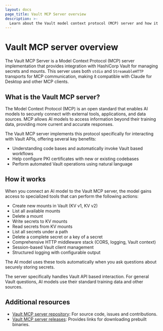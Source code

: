 ```yaml
---
layout: docs
page_title: Vault MCP Server overview
description: >-
  Learn about the Vault model context protocol (MCP) server and how it can help you interact with HashiCorp Vault using AI.
---
```


# Vault MCP server overview

The Vault MCP Server is a Model Context Protocol (MCP) server implementation that provides integration with HashiCorp Vault for managing secrets and mounts.
This server uses both `stdio` and `StreamableHTTP` transports for MCP communication, making it compatible with Claude for Desktop and other MCP clients.

## What is the Vault MCP server?

The Model Context Protocol (MCP) is an open standard that enables AI models to securely connect with external tools, applications, and data sources. MCP allows AI models to access information beyond their training data, providing more current and accurate responses.

The Vault MCP server implements this protocol specifically for interacting with Vault APIs, offering several key benefits:

- Understanding code bases and automatically invoke Vault based workflows
- Help configure PKI certificates with new or existing codebases
- Perform automated Vault operations using natural language

## How it works

When you connect an AI model to the Vault MCP server, the model gains access to specialized tools that can perform the following actions:

- Create new mounts in Vault (KV v1, KV v2)
- List all available mounts
- Delete a mount
- Write secrets to KV mounts
- Read secrets from KV mounts
- List all secrets under a path
- Delete a complete secret or a key of a secret
- Comprehensive HTTP middleware stack (CORS, logging, Vault context)
- Session-based Vault client management
- Structured logging with configurable output

The AI model uses these tools automatically when you ask questions about securely storing secrets.

The server specifically handles Vault API based interaction. For general Vault questions, AI models use their standard training data and other sources.

## Additional resources
- [Vault MCP server repository](https://github.com/hashicorp/vault-mcp-server): For source code, issues and contributions.
- [Vault MCP server releases](https://releases.hashicorp.com/vault-mcp-server): Provides links for downloading prebuilt binaries.
